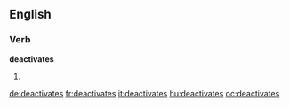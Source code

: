 ==English==

===Verb===
'''deactivates'''

# {{third-person singular of|deactivate}}

[[de:deactivates]]
[[fr:deactivates]]
[[it:deactivates]]
[[hu:deactivates]]
[[oc:deactivates]]